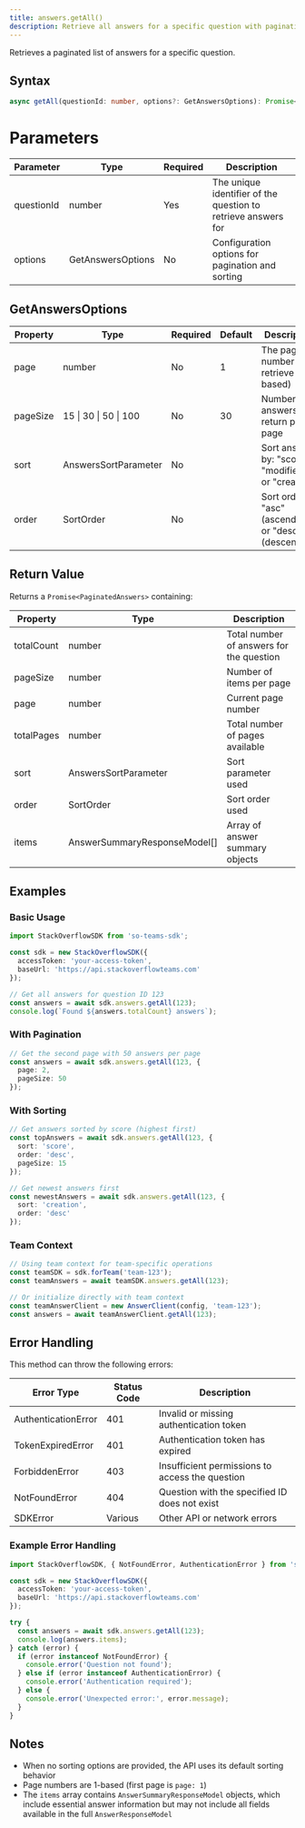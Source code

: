 ```yaml
---
title: answers.getAll()
description: Retrieve all answers for a specific question with pagination and sorting options.
---
```


Retrieves a paginated list of answers for a specific question.

## Syntax

```typescript
async getAll(questionId: number, options?: GetAnswersOptions): Promise<PaginatedAnswers>
```

# Parameters

| Parameter | Type | Required | Description |
|-----------|------|----------|-------------|
| questionId | number | Yes | The unique identifier of the question to retrieve answers for |
| options | GetAnswersOptions | No | Configuration options for pagination and sorting |

## GetAnswersOptions

| Property | Type | Required | Default | Description |
|----------|------|----------|---------|-------------|
| page | number | No | 1 | The page number to retrieve (1-based) |
| pageSize | 15 \| 30 \| 50 \| 100 | No | 30 | Number of answers to return per page |
| sort | AnswersSortParameter | No |  | Sort answers by: "score", "modified", or "creation" |
| order | SortOrder | No |  | Sort order: "asc" (ascending) or "desc" (descending) |

## Return Value

Returns a `Promise<PaginatedAnswers>` containing:

| Property | Type | Description |
|----------|------|-------------|
| totalCount | number | Total number of answers for the question |
| pageSize | number | Number of items per page |
| page | number | Current page number |
| totalPages | number | Total number of pages available |
| sort | AnswersSortParameter | Sort parameter used |
| order | SortOrder | Sort order used |
| items | AnswerSummaryResponseModel[] | Array of answer summary objects |

## Examples

### Basic Usage

```typescript
import StackOverflowSDK from 'so-teams-sdk';

const sdk = new StackOverflowSDK({
  accessToken: 'your-access-token',
  baseUrl: 'https://api.stackoverflowteams.com'
});

// Get all answers for question ID 123
const answers = await sdk.answers.getAll(123);
console.log(`Found ${answers.totalCount} answers`);
```

### With Pagination

```typescript
// Get the second page with 50 answers per page
const answers = await sdk.answers.getAll(123, {
  page: 2,
  pageSize: 50
});
```

### With Sorting

```typescript
// Get answers sorted by score (highest first)
const topAnswers = await sdk.answers.getAll(123, {
  sort: 'score',
  order: 'desc',
  pageSize: 15
});

// Get newest answers first
const newestAnswers = await sdk.answers.getAll(123, {
  sort: 'creation',
  order: 'desc'
});
```

### Team Context

```typescript
// Using team context for team-specific operations
const teamSDK = sdk.forTeam('team-123');
const teamAnswers = await teamSDK.answers.getAll(123);

// Or initialize directly with team context
const teamAnswerClient = new AnswerClient(config, 'team-123');
const answers = await teamAnswerClient.getAll(123);
```

## Error Handling

This method can throw the following errors:

| Error Type | Status Code | Description |
|------------|-------------|-------------|
| AuthenticationError | 401 | Invalid or missing authentication token |
| TokenExpiredError | 401 | Authentication token has expired |
| ForbiddenError | 403 | Insufficient permissions to access the question |
| NotFoundError | 404 | Question with the specified ID does not exist |
| SDKError | Various | Other API or network errors |

### Example Error Handling

```typescript
import StackOverflowSDK, { NotFoundError, AuthenticationError } from 'so-teams-sdk';

const sdk = new StackOverflowSDK({
  accessToken: 'your-access-token',
  baseUrl: 'https://api.stackoverflowteams.com'
});

try {
  const answers = await sdk.answers.getAll(123);
  console.log(answers.items);
} catch (error) {
  if (error instanceof NotFoundError) {
    console.error('Question not found');
  } else if (error instanceof AuthenticationError) {
    console.error('Authentication required');
  } else {
    console.error('Unexpected error:', error.message);
  }
}
```

## Notes

- When no sorting options are provided, the API uses its default sorting behavior
- Page numbers are 1-based (first page is `page: 1`)
- The `items` array contains `AnswerSummaryResponseModel` objects, which include essential answer information but may not include all fields available in the full `AnswerResponseModel`